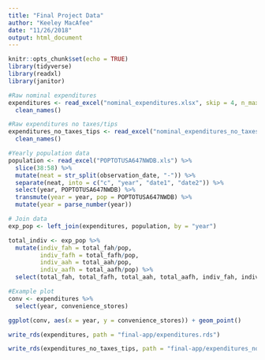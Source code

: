 ```yaml
---
title: "Final Project Data"
author: "Keeley MacAfee"
date: "11/26/2018"
output: html_document
---
```


```r
knitr::opts_chunk$set(echo = TRUE)
library(tidyverse)
library(readxl)
library(janitor)
```

```r
#Raw nominal expenditures 
expenditures <- read_excel("nominal_expenditures.xlsx", skip = 4, n_max = 21) %>%
  clean_names()
```

```r
#Raw expenditures no taxes/tips
expenditures_no_taxes_tips <- read_excel("nominal_expenditures_no_taxes_tips.xlsx", skip = 4, n_max = 21) %>%
  clean_names()
```

```r
#Yearly population data
population <- read_excel("POPTOTUSA647NWDB.xls") %>%
  slice(38:58) %>%
  mutate(neat = str_split(observation_date, "-")) %>%
  separate(neat, into = c("c", "year", "date1", "date2")) %>%
  select(year, POPTOTUSA647NWDB) %>%
  transmute(year = year, pop = POPTOTUSA647NWDB) %>%
  mutate(year = parse_number(year))
```


```r
# Join data
exp_pop <- left_join(expenditures, population, by = "year")

total_indiv <- exp_pop %>%
  mutate(indiv_fah = total_fah/pop,
         indiv_fafh = total_fafh/pop,
         indiv_aah = total_aah/pop, 
         indiv_aafh = total_aafh/pop) %>%
  select(total_fah, total_fafh, total_aah, total_aafh, indiv_fah, indiv_fafh, indiv_aah, indiv_aafh)

```


```r
#Example plot
conv <- expenditures %>%
  select(year, convenience_stores)

ggplot(conv, aes(x = year, y = convenience_stores)) + geom_point()
```


```r
write_rds(expenditures, path = "final-app/expenditures.rds")

write_rds(expenditures_no_taxes_tips, path = "final-app/expenditures_no_taxes_tips.rds")
```




